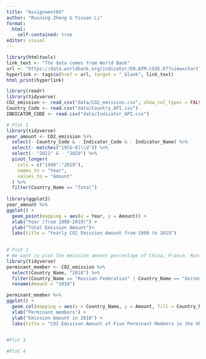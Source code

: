 ```yaml
---
title: "Assignment04"
author: "Ruining Zheng & Yixuan Li"
format:
  html: 
    self-contained: true
editor: visual
---
```


```r

library(htmltools)
link_text <- "The data comes from World Bank"
url <- "https://data.worldbank.org/indicator/EN.ATM.CO2E.KT?view=chart"
hyperlink <- tags$a(href = url, target = "_blank", link_text)
html_print(hyperlink)
```

```r
library(readr)
library(tidyverse)
CO2_emission <- read_csv("data/CO2_emission.csv", show_col_types = FALSE)
Country_Code <- read.csv("data/Country_API.csv")
INDICATOR_CODE <- read.csv("data/Indicator_API.csv")
```

```r
# Plot 1
library(tidyverse)
year_amount <- CO2_emission %>%
  select(- Country_Code & - Indicator_Code & - Indicator_Name) %>%
  select(- matches("19[6-8]\\d")) %>%
  select(- "2021" & - "2020") %>%
  pivot_longer(
    cols = c("1990":"2019"),
    names_to = "Year",
    values_to = "Amount"
  ) %>%
  filter(Country_Name == "Total")
 
library(ggplot2)
year_amount %>%
ggplot() +
  geom_point(mapping = aes(x = Year, y = Amount)) +
  xlab("Year (from 1990-2019)") +
  ylab("Total Emission Amount")+
  labs(title = "Yearly CO2 Emission Amount from 1990 to 2019")
  
```

```r
# Plot 2
# We want to plot the emission amount percentage of China, France, Russia, United States and the UK in 2018.
library(tidyverse)
perminant_member <- CO2_emission %>%
  select(Country_Name, "2018") %>%
  filter(Country_Name == "Russian Federation" | Country_Name == "United States" | Country_Name == "United Kingdom" | Country_Name == "China" | Country_Name == "France") %>%
  rename(Amount = "2018")

perminant_member %>%
ggplot() +
  geom_col(mapping = aes(x = Country_Name, y = Amount, fill = Country_Name)) + 
  xlab("Perminant members") +
  ylab("Emission Amount in 2018") +
  labs(title = "CO2 Emisison Amount of Five Perminant Members in the UN Security Council in 2018")
  

```

```r
#Plot 3
```

```r
#Plot 4
```
